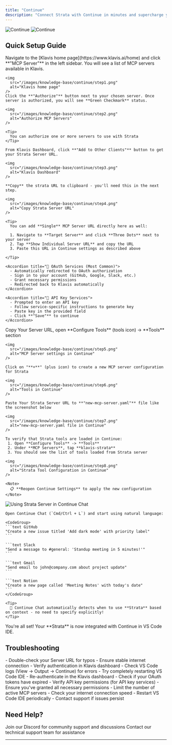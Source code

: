 ```yaml
---
title: "Continue"
description: "Connect Strata with Continue in minutes and supercharge your AI coding experience"
---
```

<img
  className="block dark:hidden"
  src="/images/knowledge-base/continue/Continue.png"
  alt="Continue"
/>
<img
  className="hidden dark:block"
  src="/images/knowledge-base/continue/Continue.png"
  alt="Continue"
/>

## Quick Setup Guide

<Steps>
  <Step title="Authorize MCP Servers to Use with Strata">
    Navigate to the [Klavis home page](https://www.klavis.ai/home) and click **"MCP Server"** in the left sidebar. You will see a list of MCP servers available in Klavis.

    <img
      src="/images/knowledge-base/continue/step1.png"
      alt="Klavis home page"
    />    
    Click the **"Authorize"** button next to your chosen server. Once server is authorized, you will see **Green Checkmark** status.

    <img
      src="/images/knowledge-base/continue/step2.png"
      alt="Authorize MCP Servers"
    />

    <Tip>
      You can authorize one or more servers to use with Strata
    </Tip>

  </Step>

  <Step title="Get Strata Server URL">

    From Klavis Dashboard, click **"Add to Other Clients"** button to get your Strata Server URL.
  
    <img
      src="/images/knowledge-base/continue/step3.png"
      alt="Klavis Dashboard"
    />

    **Copy** the strata URL to clipboard - you'll need this in the next step.

    <img
      src="/images/knowledge-base/continue/step4.png"
      alt="Copy Strata Server URL"
    />

    <Tip>
      You can add **Single** MCP Server URL directly here as well:

      1. Navigate to **Target Server** and click **Three Dots** next to your server
      2. Tap **Show Individual Server URL** and copy the URL
      3. Paste this URL in Continue settings as described above

    </Tip>

    <Accordion title="🔐 OAuth Services (Most Common)">
      - Automatically redirected to OAuth authorization
      - Sign in to your account (GitHub, Google, Slack, etc.)
      - Grant necessary permissions
      - Redirected back to Klavis automatically
    </Accordion>
    
    <Accordion title="🔑 API Key Services">
      - Prompted to enter an API key
      - Follow service-specific instructions to generate key
      - Paste key in the provided field
      - Click **"Save"** to continue
    </Accordion>
  </Step>

  <Step title="Configure Continue">
    Copy Your Server URL, open **Configure Tools** (tools icon) -> **Tools** section

    <img
      src="/images/knowledge-base/continue/step5.png"
      alt="MCP Server settings in Continue"
    />

    Click on "**+**" (plus icon) to create a new MCP server configuration for Strata

    <img
      src="/images/knowledge-base/continue/step6.png"
      alt="Tools in Continue"
    />
    
    Paste Your Strata Server URL to **"new-mcp-server.yaml"** file like the screenshot below

    <img
      src="/images/knowledge-base/continue/step7.png"
      alt="new-mcp-server.yaml file in Continue"
    />

  </Step>

  <Step title="Verify Tools Loading">

    To verify that Strata tools are loaded in Continue:
     1. Open **Configure Tools** -> **Tools**
     2. Under **MCP Servers**, tap **klavis-strata**
     3. You should see the list of tools loaded from Strata server
     
    <img
      src="/images/knowledge-base/continue/step8.png"
      alt="Strata Tool Configuration in Continue"
    />
    
    <Note>
      📋 **Reopen Continue Settings** to apply the new configuration
    </Note>
    
  </Step>

  <Step title="Start Using in Continue Chat">
    <img
      src="/images/knowledge-base/continue/step9.jpg"
      alt="Using Strata Server in Continue Chat"
    />
    
    Open Continue Chat (`Cmd/Ctrl + L`) and start using natural language:
    
    <CodeGroup>
    ```text GitHub
    "Create a new issue titled 'Add dark mode' with priority label"
    ```
    
    ```text Slack
    "Send a message to #general: 'Standup meeting in 5 minutes!'"
    ```
    
    ```text Gmail
    "Send email to john@company.com about project update"
    ```
    
    ```text Notion
    "Create a new page called 'Meeting Notes' with today's date"
    ```
    </CodeGroup>
    
    <Tip>
      🎯 Continue Chat automatically detects when to use **Strata** based on context - no need to specify explicitly!
    </Tip>
  </Step>

  <Step title="Happy Building! 🎉">
    You're all set! Your **Strata** is now integrated with Continue in VS Code IDE.
  </Step>
</Steps>

## Troubleshooting

<AccordionGroup>
  <Accordion title="🔧 Tools Not Appearing">
    - Double-check your Server URL for typos
    - Ensure stable internet connection
    - Verify authentication in Klavis dashboard
    - Check VS Code logs (View → Output → Continue) for errors
    - Try completely restarting VS Code IDE
  </Accordion>
  
  <Accordion title="🔐 Authentication Issues">
    - Re-authenticate in the Klavis dashboard
    - Check if your OAuth tokens have expired
    - Verify API key permissions (for API key services)
    - Ensure you've granted all necessary permissions
  </Accordion>
  
  <Accordion title="⚡ Performance Issues">
    - Limit the number of active MCP servers
    - Check your internet connection speed
    - Restart VS Code IDE periodically
    - Contact support if issues persist
  </Accordion>
</AccordionGroup>

## Need Help?

<CardGroup cols={2}>
  <Card title="Community" icon="discord">
    Join our Discord for community support and discussions
  </Card>
  <Card title="Support" icon="headphones">
    Contact our technical support team for assistance
  </Card>
</CardGroup>

---